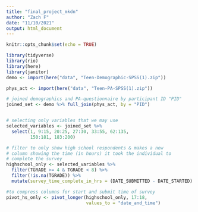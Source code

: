 ```yaml
---
title: "final_project_mkdn"
author: "Zach F"
date: "11/10/2021"
output: html_document
---
```


```r
knitr::opts_chunk$set(echo = TRUE)
```

```r
library(tidyverse)
library(rio)
library(here)
library(janitor)
demo <- import(here("data", "Teen-Demographic-SPSS(1).zip"))

phys_act <- import(here("data", "Teen-PA-SPSS(1).zip"))

# joined demographics and PA-questionnaire by participant ID "PID"
joined_set <- demo %>% full_join(phys_act, by = "PID")


# selecting only variables that we may use
selected_variables <- joined_set %>% 
  select(1, 9:15, 20:25, 27:30, 33:55, 62:135,
         150:181, 183:200)

# filter to only show high school respondents & makes a new 
# column showing the time (in hours) it took the individual to
# complete the survey
highschool_only <- selected_variables %>% 
  filter(TGRADE >= 4 & TGRADE < 8) %>% 
  filter(!is.na(TGRADE)) %>% 
  mutate(survey_time_complete_in_hrs = (DATE_SUBMITTED - DATE_STARTED) / 60)

#to compress columns for start and submit time of survey
pivot_hs_only <- pivot_longer(highschool_only, 17:18, 
                              values_to = "date_and_time")
```

